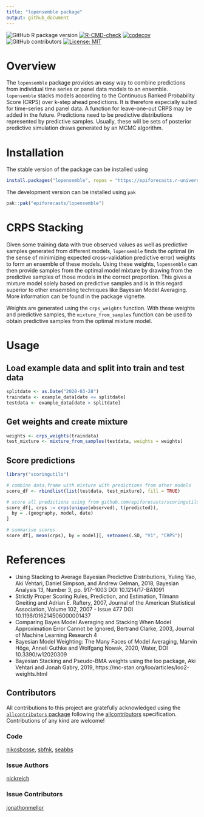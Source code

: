 ```yaml
---
title: "lopensemble package"
output: github_document
---
```


<!-- badges: start -->
![GitHub R package version](https://img.shields.io/github/r-package/v/epiforecasts/lopensemble)
[![R-CMD-check](https://github.com/epiforecasts/lopensemble/actions/workflows/R-CMD-check.yaml/badge.svg)](https://github.com/epiforecasts/lopensemble/actions/workflows/R-CMD-check.yaml)
[![codecov](https://codecov.io/github/epiforecasts/lopensemble/branch/main/graph/badge.svg?token=rYeyG3kFIa)](https://codecov.io/github/epiforecasts/lopensemble)
![GitHub contributors](https://img.shields.io/github/contributors/epiforecasts/lopensemble)
 [![License: MIT](https://img.shields.io/badge/License-MIT-yellow.svg)](https://opensource.org/licenses/MIT)
<!-- badges: end -->

# Overview
The `lopensemble` package provides an easy way to combine predictions
from individual time series or panel data models to an 
ensemble. `lopensemble` stacks models according to the Continuous Ranked Probability 
Score (CRPS) over k-step ahead predictions. It is therefore especially
suited for time-series and panel data. A function for 
leave-one-out CRPS may be added in the future. Predictions need to be 
predictive distributions represented by predictive samples. Usually, these will 
be sets of posterior predictive simulation draws generated by an MCMC 
algorithm. 

# Installation


The stable version of the package can be installed using
```r
install.packages("lopensemble", repos = "https://epiforecasts.r-universe.dev/")
```

The development version can be installed using `pak`
```r
pak::pak("epiforecasts/lopensemble")
```

# CRPS Stacking 
Given some training data with true observed values as well as predictive samples
generated from different models, `lopensemble` finds the optimal (in the sense of 
minimizing expected cross-validation predictive error) weights to form an
ensemble of these models. Using these weights, `lopensemble` can then provide
samples from the optimal model mixture by drawing from the predictive samples
of those models in the correct proportion. This gives a mixture model
solely based on predictive samples and is in this regard superior to other
ensembling techniques like Bayesian Model Averaging. More information 
can be found in the package vignette. 

Weights are generated using the `crps_weights` function. With these weights 
and predictive samples, the `mixture_from_samples` function can be used to obtain 
predictive samples from the optimal mixture model.

# Usage
## Load example data and split into train and test data
``` r
splitdate <- as.Date("2020-03-28")
traindata <- example_data[date <= splitdate]
testdata <- example_data[date > splitdate]
```


## Get weights and create mixture 
``` r
weights <- crps_weights(traindata)
test_mixture <- mixture_from_samples(testdata, weights = weights)
```

## Score predictions
``` r
library("scoringutils")

# combine data.frame with mixture with predictions from other models
score_df <- rbindlist(list(testdata, test_mixture), fill = TRUE)

# score all predictions using from github.com/epiforecasts/scoringutils
score_df[, crps := crps(unique(observed), t(predicted)),
  by = .(geography, model, date)
]

# summarise scores
score_df[, mean(crps), by = model][, setnames(.SD, "V1", "CRPS")]
```

# References
- Using Stacking to Average Bayesian Predictive Distributions, Yuling Yao, Aki Vehtari, Daniel Simpson, and Andrew Gelman, 2018, Bayesian Analysis 13, Number 3, pp. 917–1003 DOI 10.1214/17-BA1091
- Strictly Proper Scoring Rules, Prediction, and Estimation, 
Tilmann Gneiting and Adrian E. Raftery, 2007, Journal of the American
Statistical Association, Volume 102, 2007 - Issue 477 DOI 10.1198/016214506000001437
- Comparing Bayes Model Averaging and Stacking When Model Approximation Error Cannot be Ignored, 
Bertrand Clarke, 2003, Journal of Machine Learning Research 4
- Bayesian Model Weighting: The Many Faces of Model Averaging, 
Marvin Höge, Anneli Guthke and Wolfgang Nowak, 2020, Water, DOI 10.3390/w12020309
- Bayesian Stacking and Pseudo-BMA weights using the loo package, 
Aki Vehtari and Jonah Gabry, 2019, https://mc-stan.org/loo/articles/loo2-weights.html


Contributors
---



<!-- ALL-CONTRIBUTORS-LIST:START - Do not remove or modify this section -->
<!-- prettier-ignore-start -->
<!-- markdownlint-disable -->

All contributions to this project are gratefully acknowledged using the [`allcontributors` package](https://github.com/ropensci/allcontributors) following the [allcontributors](https://allcontributors.org) specification. Contributions of any kind are welcome!

### Code


<a href="https://github.com/epiforecasts/lopensemble/commits?author=nikosbosse">nikosbosse</a>, 
<a href="https://github.com/epiforecasts/lopensemble/commits?author=sbfnk">sbfnk</a>, 
<a href="https://github.com/epiforecasts/lopensemble/commits?author=seabbs">seabbs</a>



### Issue Authors


<a href="https://github.com/epiforecasts/lopensemble/issues?q=is%3Aissue+author%3Anickreich">nickreich</a>



### Issue Contributors


<a href="https://github.com/epiforecasts/lopensemble/issues?q=is%3Aissue+commenter%3Ajonathonmellor">jonathonmellor</a>


<!-- markdownlint-enable -->
<!-- prettier-ignore-end -->
<!-- ALL-CONTRIBUTORS-LIST:END -->


